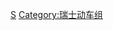 {{Catnav|頁面分類|……|按國家分類|各國交通|瑞士交通|瑞士鐵路}}
{{Catnav|頁面分類|……|交通工具|鐵路車輛 (按種類)|動車組|電力動車組}}
{{Commons category|Multiple units of Switzerland}}

[[Category:電力動車組|S]]
[[Category:瑞士动车组|Category:瑞士动车组]]